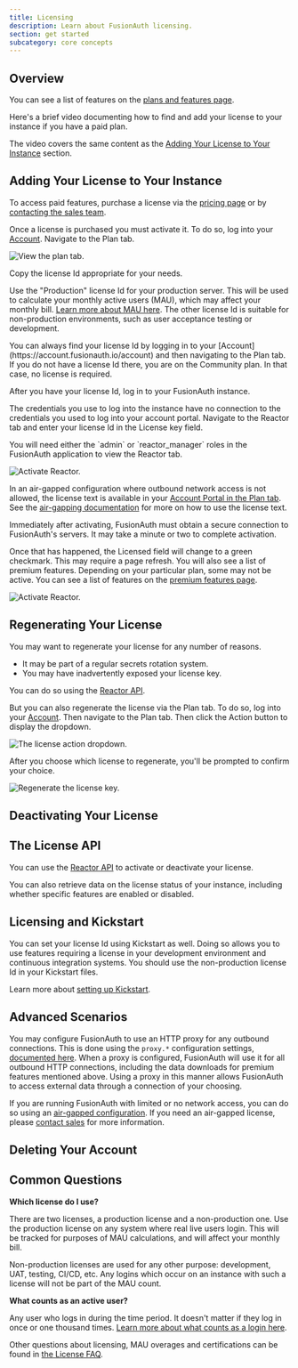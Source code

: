 ```yaml
---
title: Licensing 
description: Learn about FusionAuth licensing.
section: get started
subcategory: core concepts
---
```


## Overview

<LicensingPremiumFeaturesIntro />

You can see a list of features on the [plans and features page](/docs/get-started/core-concepts/plans-features).

Here's a brief video documenting how to find and add your license to your instance if you have a paid plan.

<YouTube id="ss2U5VKo42M" />

The video covers the same content as the [Adding Your License to Your Instance](#adding-your-license-to-your-instance) section.

## Adding Your License to Your Instance

To access paid features, purchase a license via the [pricing page](/pricing) or by [contacting the sales team](/contact).

Once a license is purchased you must activate it.
To do so, log into your [Account](https://account.fusionauth.io/account).
Navigate to the <Breadcrumb>Plan</Breadcrumb> tab.

![View the plan tab.](/img/docs/get-started/core-concepts/plan-tab.png)

Copy the license Id appropriate for your needs.

Use the "Production" license Id for your production server.
This will be used to calculate your monthly active users (MAU), which may affect your monthly bill.
[Learn more about MAU here](/docs/get-started/core-concepts/users#what-makes-a-user-active).
The other license Id is suitable for non-production environments, such as user acceptance testing or development.

<Aside type="note">
  You can always find your license Id by logging in to your [Account](https://account.fusionauth.io/account) and then navigating to the <Breadcrumb>Plan</Breadcrumb> tab. If you do not have a license Id there, you are on the Community plan. In that case, no license is required.
</Aside>

After you have your license Id, log in to your FusionAuth instance.

The credentials you use to log into the instance have no connection to the credentials you used to log into your account portal.
Navigate to the <Breadcrumb>Reactor</Breadcrumb> tab and enter your license Id in the <InlineField>License key</InlineField> field.

<Aside type="note">
You will need either the `admin` or `reactor_manager` roles in the FusionAuth application to view the <Breadcrumb>Reactor</Breadcrumb> tab.
</Aside>

![Activate Reactor.](/img/docs/get-started/core-concepts/reactor-activate.png)

In an air-gapped configuration where outbound network access is not allowed, the license text is available in your [Account Portal in the <Breadcrumb>Plan</Breadcrumb> tab](https://account.fusionauth.io/account/plan). See the [air-gapping documentation](/docs/get-started/download-and-install/air-gapping) for more on how to use the license text.

Immediately after activating, FusionAuth must obtain a secure connection to FusionAuth's servers. 
It may take a minute or two to complete activation.

Once that has happened, the <InlineField>Licensed</InlineField> field will change to a green checkmark.
This may require a page refresh.
You will also see a list of premium features.
Depending on your particular plan, some may not be active.
You can see a list of features on the [premium features page](/docs/get-started/core-concepts/premium-features).

![Activate Reactor.](/img/docs/get-started/core-concepts/reactor-activated.png)

## Regenerating Your License

You may want to regenerate your license for any number of reasons.

* It may be part of a regular secrets rotation system.
* You may have inadvertently exposed your license key.

You can do so using the [Reactor API](/docs/apis/reactor).

But you can also regenerate the license via the <Breadcrumb>Plan</Breadcrumb> tab.
To do so, log into your [Account](https://account.fusionauth.io/account). Then navigate to the <Breadcrumb>Plan</Breadcrumb> tab. Then click the <InlineUIElement>Action</InlineUIElement> button to display the dropdown.

![The license action dropdown.](/img/docs/get-started/core-concepts/license-action-dropdown.png)

After you choose which license to regenerate, you'll be prompted to confirm your choice.

![Regenerate the license key.](/img/docs/get-started/core-concepts/regenerate-license.png)

## Deactivating Your License

<DeactivateLicense />

## The License API

You can use the [Reactor API](/docs/apis/reactor) to activate or deactivate your license. 

You can also retrieve data on the license status of your instance, including whether specific features are enabled or disabled.

## Licensing and Kickstart

You can set your license Id using Kickstart as well.
Doing so allows you to use features requiring a license in your development environment and continuous integration systems.
You should use the non-production license Id in your Kickstart files.

<KickstartLicenseText />

Learn more about [setting up Kickstart](/docs/get-started/download-and-install/development/kickstart).

## Advanced Scenarios

You may configure FusionAuth to use an HTTP proxy for any outbound connections. This is done using the `proxy.*` configuration settings, [documented here](/docs/reference/configuration). When a proxy is configured, FusionAuth will use it for all outbound HTTP connections, including the data downloads for premium features mentioned above. Using a proxy in this manner allows FusionAuth to access external data through a connection of your choosing. 

If you are running FusionAuth with limited or no network access, you can do so using an [air-gapped configuration](/docs/get-started/download-and-install/air-gapping). If you need an air-gapped license, please [contact sales](/contact) for more information. 

## Deleting Your Account

<DeletingYourAccount />

## Common Questions

**Which license do I use?**

There are two licenses, a production license and a non-production one. Use the production license on any system where real live users login. This will be tracked for purposes of MAU calculations, and will affect your monthly bill.

Non-production licenses are used for any other purpose: development, UAT, testing, CI/CD, etc. Any logins which occur on an instance with such a license will not be part of the MAU count.

**What counts as an active user?**

Any user who logs in during the time period. It doesn't matter if they log in once or one thousand times. [Learn more about what counts as a login here](/docs/get-started/core-concepts/users#what-makes-a-user-active).

Other questions about licensing, MAU overages and certifications can be found in [the License FAQ](/license-faq).
